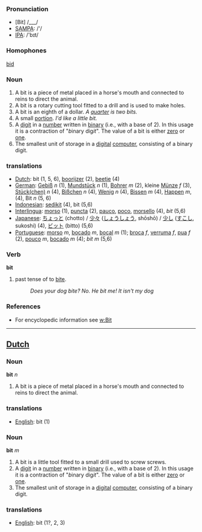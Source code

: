 === Pronunciation ===
* [Bit] /___/
*[[w:SAMPA|SAMPA]]: /'/
*[[w:IPA|IPA]]: /'bɪt/

=== Homophones ===

[[bid]]

===Noun===
#A bit is a piece of metal placed in a horse's mouth and connected to reins to direct the animal. 
#A bit is a rotary cutting tool fitted to a drill and is used to make holes. 
#A bit is an eighth of a dollar. ''A [[quarter]] is two bits.''
#A small [[portion]]. ''I'd like a little bit.''
#A [[digit]] in a [[number]] written in [[binary]] (i.e., with a base of 2). In this usage it is a contraction of "''b''inary dig''it''". The value of a bit is either [[zero]] or [[one]].
#The smallest unit of storage in a [[digital]] [[computer]], consisting of a binary digit.

===translations===
*[[Dutch]]: bit (1, 5, 6), [[boorijzer]] (2), [[beetje]] (4)
*[[German]]: [[Gebiß]] ''n'' (1), [[Mundstück]] ''n'' (1), [[Bohrer]] ''m'' (2),  kleine [[Münze]] ''f'' (3),  [[Stück|Stück(chen)]] ''n'' (4), [[Bißchen]] ''n'' (4), [[Wenig]] ''n'' (4), [[Bissen]] ''m'' (4), [[Happen]] ''m'', (4), Bit ''n'' (5, 6)
*[[Indonesian]]: [[sedikit]] (4), bit (5,6)
*[[Interlingua]]: [[morso]] (1), [[puncta]] (2), [[pauco]], [[poco]], [[morsello]] (4), ''bit'' (5,6)
*[[Japanese]]: [[ちょっと]] (chotto) / [[少々]] ([[しょうしょう]], shōshō) / [[少し]] ([[すこし]], sukoshi) (4), [[ビット]] (bitto) (5,6)
*[[Portuguese]]: [[morso]] ''m'', [[bocado]] ''m'', [[bocal]] ''m'' (1); [[broca]] ''f'', [[verruma]] ''f'', [[pua]] ''f'' (2), [[pouco]] ''m'', [[bocado]] ''m'' (4); ''bit'' ''m'' (5,6)

===Verb===

'''bit'''

# past tense of to [[bite]]. 
#:''Does your dog bite? No. He bit me! It isn't my dog''

===References===
*For encyclopedic information see [[w:Bit]]

----

==[[Dutch]]==

===Noun===

'''bit''' ''n''

#A bit is a piece of metal placed in a horse's mouth and connected to reins to direct the animal.

===translations===
*[[English]]: bit (1)

===Noun===

'''bit''' ''m''

#A bit is a little tool fitted to a small drill used to screw screws. 
#A [[digit]] in a [[number]] written in [[binary]] (i.e., with a base of 2). In this usage it is a contraction of "''b''inary dig''it''". The value of a bit is either [[zero]] or [[one]].
#The smallest unit of storage in a [[digital]] [[computer]], consisting of a binary digit.

===translations===
*[[English]]: bit (1?, 2, 3)